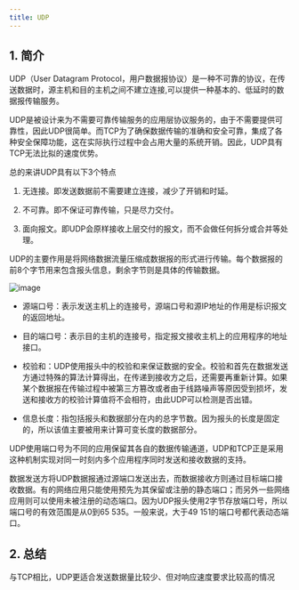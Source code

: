 ```yaml
---
title: UDP
---
```

## 1. 简介
UDP（User Datagram Protocol，用户数据报协议）是一种不可靠的协议，在传送数据时，源主机和目的主机之间不建立连接,可以提供一种基本的、低延时的数据报传输服务。


UDP是被设计来为不需要可靠传输服务的应用层协议服务的，由于不需要提供可靠性，因此UDP很简单。而TCP为了确保数据传输的准确和安全可靠，集成了各种安全保障功能，这在实际执行过程中会占用大量的系统开销。因此，UDP具有TCP无法比拟的速度优势。

总的来讲UDP具有以下3个特点

1. 无连接。即发送数据前不需要建立连接，减少了开销和时延。

2. 不可靠。即不保证可靠传输，只是尽力交付。

3. 面向报文。即UDP会原样接收上层交付的报文，而不会做任何拆分或合并等处理。


UDP的主要作用是将网络数据流量压缩成数据报的形式进行传输。每个数据报的前8个字节用来包含报头信息，剩余字节则是具体的传输数据。

![image](./img/udp.jpeg)

* 源端口号：表示发送主机上的连接号，源端口号和源IP地址的作用是标识报文的返回地址。

* 目的端口号：表示目的主机的连接号，指定报文接收主机上的应用程序的地址接口。

* 校验和：UDP使用报头中的校验和来保证数据的安全。校验和首先在数据发送方通过特殊的算法计算得出，在传递到接收方之后，还需要再重新计算。如果某个数据报在传输过程中被第三方篡改或者由于线路噪声等原因受到损坏，发送和接收方的校验计算值将不会相符，由此UDP可以检测是否出错。

* 信息长度：指包括报头和数据部分在内的总字节数。因为报头的长度是固定的，所以该值主要被用来计算可变长度的数据部分。


UDP使用端口号为不同的应用保留其各自的数据传输通道，UDP和TCP正是采用这种机制实现对同一时刻内多个应用程序同时发送和接收数据的支持。

数据发送方将UDP数据报通过源端口发送出去，而数据接收方则通过目标端口接收数据。有的网络应用只能使用预先为其保留或注册的静态端口；而另外一些网络应用则可以使用未被注册的动态端口。因为UDP报头使用2字节存放端口号，所以端口号的有效范围是从0到65 535。一般来说，大于49 151的端口号都代表动态端口。


## 2. 总结
与TCP相比，UDP更适合发送数据量比较少、但对响应速度要求比较高的情况